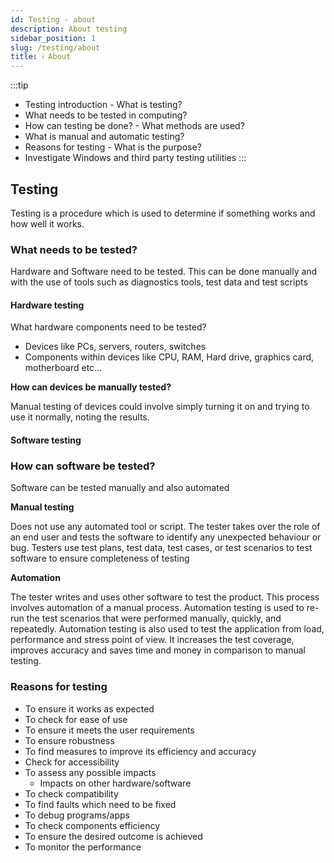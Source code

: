 ```yaml
---
id: Testing - about
description: About testing
sidebar_position: 1
slug: /testing/about
title: ℹ️ About
---
```



:::tip
- Testing introduction - What is testing?
- What needs to be tested in computing?
- How can testing be done? - What methods are used?
- What is manual and automatic testing?
- Reasons for testing - What is the purpose?
- Investigate Windows and third party testing utilities
:::

## Testing

Testing is a procedure which is used to determine if something works and how well it works.

### What needs to be tested?

Hardware and Software need to be tested. 
This can be done manually and with the use of tools such as diagnostics tools, test data and test scripts

#### Hardware testing

What hardware components need to be tested?

- Devices like PCs, servers, routers, switches
- Components within devices like CPU, RAM, Hard drive, graphics card, motherboard etc...

**How can devices be manually tested?**

Manual testing of devices could involve simply turning it on and trying to use it normally, noting the results. 

#### Software testing

### How can software be tested?

Software can be tested manually and also automated

**Manual testing**

Does not use any automated tool or script. The tester takes over the role of an end user and tests the software to identify any unexpected behaviour or bug. 
Testers use test plans, test data, test cases, or test scenarios to test software to ensure completeness of testing

**Automation**

The tester writes and uses other software to test the product. This process involves automation of a manual process. Automation testing is used to re-run the test scenarios that were performed manually, quickly, and repeatedly.
Automation testing is also used to test the application from load, performance and stress point of view. It increases the test coverage, improves accuracy and saves time and money in comparison to manual testing.

### Reasons for testing

- To ensure it works as expected
- To check for ease of use
- To ensure it meets the user requirements
- To ensure robustness
- To find measures to improve its efficiency and accuracy
- Check for accessibility
- To assess any possible impacts
    - Impacts on other hardware/software
- To check compatibility
- To find faults which need to be fixed
- To debug programs/apps
- To check components efficiency
- To ensure the desired outcome is achieved
- To monitor the performance